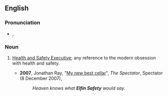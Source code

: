 ==English==

===Pronunciation===
* {{a|UK}} {{IPA|/ɛlˈfɪn ˌseɪf.ti/}}, {{SAMPA|/El"fIn %seIf.ti/}}

===Noun===
{{en-noun|-|sg=[[elfin]] [[safety]]}}

# {{UK|informal|pejorative}} [[w:Health and Safety Executive|Health and Safety Executive]]; any reference to the modern obsession with health and safety.
#* '''2007''', Jonathan Ray, "[http://www.spectator.co.uk/archive/style-and-travel/388581/my-new-best-cellar.thtml?SelectedIssueDate=8+December+2007 My new best cellar]", ''The Spectator'', Spectator (8 December 2007),
#*:''Heaven knows what '''Elfin Safety''' would say.''